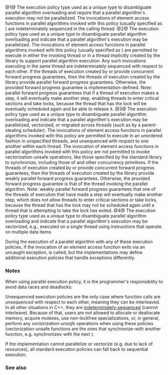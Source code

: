 {{cpp/algorithm/execution/title|sequenced_policy|parallel_policy|parallel_unsequenced_policy|unsequenced_policy}}
{{cpp/algorithm/navbar}}

{{dcl begin}}
{{dcl header|execution}}
{{dcl|num=1|since=c++17|
class sequenced_policy { /* unspecified */ };
}}
{{dcl|num=2|since=c++17|
class parallel_policy { /* unspecified */ };
}}
{{dcl|num=3|since=c++17|
class parallel_unsequenced_policy { /* unspecified */ };
}}
{{dcl|num=4|since=c++20|
class unsequenced_policy { /* unspecified */ };
}}
{{dcl end}}

@1@ The execution policy type used as a unique type to disambiguate parallel algorithm overloading and require that a parallel algorithm's execution may not be parallelized. The invocations of element access functions in parallel algorithms invoked with this policy (usually specified as {{lc|std::execution::seq}}) are indeterminately sequenced in the calling thread.
@2@ The execution policy type used as a unique type to disambiguate parallel algorithm overloading and indicate that a parallel algorithm's execution may be parallelized. The invocations of element access functions in parallel algorithms invoked with this policy (usually specified as {{lc|std::execution::par}}) are permitted to execute in either the invoking thread or in a thread implicitly created by the library to support parallel algorithm execution. Any such invocations executing in the same thread are indeterminately sequenced with respect to each other. If the threads of execution created by {{lc|std::thread}} or {{lc|std::jthread}} provide concurrent forward progress guarantees, then the threads of execution created by the library provide parallel forward progress guarantees. Otherwise, the provided forward progress guarantee is implementation-defined. Note: parallel forward progress guarantees that if a thread of execution makes a step, it will eventually make another step, enabling threads to enter critical sections and take locks, because the thread that has the lock will be eventually scheduled again and be able to release it.
@3@ The execution policy type used as a unique type to disambiguate parallel algorithm overloading and indicate that a parallel algorithm's execution may be parallelized, vectorized, or migrated across threads (such as by a parent-stealing scheduler). The invocations of element access functions in parallel algorithms invoked with this policy are permitted to execute in an unordered fashion in unspecified threads, and unsequenced with respect to one another within each thread. The invocation of element access functions in parallel algorithms invoked with this policy are not permitted to invoke vectorization-unsafe operations, like those specified by the standard library to synchronize, including those of {{lc|std::atomic}} and other concurrency primitives. If the threads of execution created by {{lc|std::thread}} or {{lc|std::jthread}} provide concurrent forward progress guarantees, then the threads of execution created by the library provide weakly parallel forward progress guarantees. Otherwise, the provided forward progress guarantee is that of the thread invoking the parallel algorithm. Note: weakly parallel forward progress guarantees that one of the threads of execution that have made a step will eventually make another step, which does not allow threads to enter critical sections or take locks, because the thread that has the lock may not be scheduled again until a thread that is attempting to take the lock has exited.
@4@ The execution policy type used as a unique type to disambiguate parallel algorithm overloading and indicate that a parallel algorithm's execution may be vectorized, e.g., executed on a single thread using instructions that operate on multiple data items.

During the execution of a parallel algorithm with any of these execution policies, if the invocation of an element access function exits via an uncaught exception, {{lc|std::terminate}} is called, but the implementations may define additional execution policies that handle exceptions differently.

===Notes===
When using parallel execution policy, it is the programmer's responsibility to avoid data races and deadlocks:
{{source|1=
int a[] = {0, 1};
std::vector&lt;int&gt; v;
std::for_each(std::execution::par, std::begin(a), std::end(a), [&amp;](int i)
{
    v.push_back(i * 2 + 1); // Error: data race
});
}}

{{source|1=
std::atomic&lt;int&gt; x {0};
int a[] = {1, 2};
std::for_each(std::execution::par, std::begin(a), std::end(a), [&amp;](int)
{
    x.fetch_add(1, std::memory_order_relaxed);
    while (x.load(std::memory_order_relaxed) == 1) { } // Error: assumes execution order
});
}}

{{source|1=
int x = 0;
std::mutex m;
int a[] = {1, 2};
std::for_each(std::execution::par, std::begin(a), std::end(a), [&amp;](int)
{
    std::lock_guard&lt;std::mutex&gt; guard(m);
    ++x; // correct
});
}}

Unsequenced execution policies are the only case where function calls are ''unsequenced'' with respect to each other, meaning they can be interleaved. In all other situations in C++, they are [[cpp/language/eval_order|indeterminately-sequenced]] (cannot interleave). Because of that, users are not allowed to allocate or deallocate memory, acquire mutexes, use non-lockfree {{lc|std::atomic}} specializations, or, in general, perform any ''vectorization-unsafe'' operations when using these policies (vectorization-unsafe functions are the ones that synchronize-with another function, e.g. {{lc|std::mutex::unlock}} synchronizes-with the next {{lc|std::mutex::lock}}).
{{source|1=
int x = 0;
std::mutex m;
int a[] = {1, 2};
std::for_each(std::execution::par_unseq, std::begin(a), std::end(a), [&amp;](int)
{
    std::lock_guard&lt;std::mutex&gt; guard(m); // Error: lock_guard constructor calls m.lock()
    ++x;
});
}}

If the implementation cannot parallelize or vectorize (e.g. due to lack of resources), all standard execution policies can fall back to sequential execution.

===See also===
{{dsc begin}}
{{dsc inc|cpp/algorithm/dsc execution_policy_tag}}
{{dsc end}}

{{langlinks|es|ja|ru|zh}}